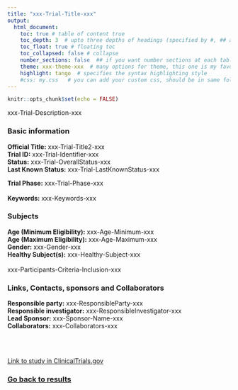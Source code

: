 ```yaml
---
title: "xxx-Trial-Title-xxx"
output: 
  html_document:
    toc: true # table of content true
    toc_depth: 3  # upto three depths of headings (specified by #, ## and ###)
    toc_float: true # floating toc
    toc_collapsed: false # collapse 
    number_sections: false  ## if you want number sections at each table header
    theme: xxx-theme-xxx  # many options for theme, this one is my favorite.
    highlight: tango  # specifies the syntax highlighting style
    #css: my.css   # you can add your custom css, should be in same folder
---
```


```r
knitr::opts_chunk$set(echo = FALSE)
```


xxx-Trial-Description-xxx


### Basic information

**Official Title:** xxx-Trial-Title2-xxx </br>
**Trial ID:** xxx-Trial-Identifier-xxx </br>
**Status:** xxx-Trial-OverallStatus-xxx </br>
**Last Known Status:** xxx-Trial-LastKnownStatus-xxx </br>

**Trial Phase:** xxx-Trial-Phase-xxx </br>
</br>
**Keywords:** xxx-Keywords-xxx </br>


### Subjects

**Age (Minimum Eligibility):** xxx-Age-Minimum-xxx </br>
**Age (Maximum Eligibility):** xxx-Age-Maximum-xxx </br>
**Gender:** xxx-Gender-xxx </br>
**Healthy Subject(s):** xxx-Healthy-Subject-xxx </br>
</br>
xxx-Participants-Criteria-Inclusion-xxx </br>


### Links, Contacts, sponsors and Collaborators

**Responsible party:** xxx-ResponsibleParty-xxx </br>
**Responsible investigator:** xxx-ResponsibleInvestigator-xxx </br>
**Lead Sponsor:** xxx-Sponsor-Name-xxx </br>
**Collaborators:** xxx-Collaborators-xxx </br>

</br>
</br>

[Link to study in ClinicalTrials.gov](https://clinicaltrials.gov/ct2/show/xxx-Trial-Identifier-xxx)


### [Go back to results](../index.html)

